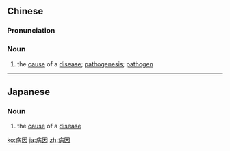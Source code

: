 ==Chinese==
{{zh-forms}}

===Pronunciation===
{{zh-pron
|m=bìngyīn
|cat=n
}}

===Noun===
{{zh-noun}}

# the [[cause]] of a [[disease]]; [[pathogenesis]]; [[pathogen]]

----

==Japanese==
{{ja-kanjitab|病|因}}

===Noun===
{{ja-noun|びょういん}}

# the [[cause]] of a [[disease]]

[[ko:病因]]
[[ja:病因]]
[[zh:病因]]